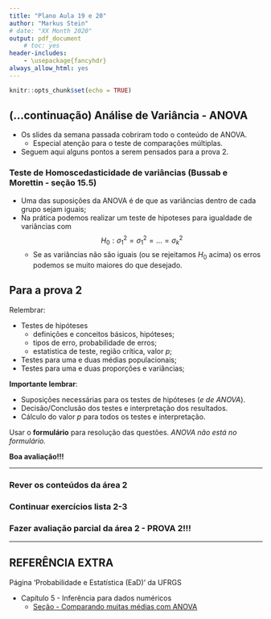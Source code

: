 ```yaml
---
title: "Plano Aula 19 e 20"
author: "Markus Stein"
# date: "XX Month 2020"
output: pdf_document
    # toc: yes
header-includes:
    - \usepackage{fancyhdr}
always_allow_html: yes
---
```

\addtolength{\headheight}{1.0cm} 
\pagestyle{fancyplain} 
\lhead{\includegraphics[height=1.5cm]{LogoIME.png}}
\rhead{\includegraphics[height=1.5cm]{images.jpeg}}
\chead{UNIVERSIDADE FEDERAL DO RIO GRANDE DO SUL \\
INSTITUTO DE MATEMÁTICA E ESTATÍSTICA \\
DEPARTAMENTO DE ESTATÍSTICA \\
\vspace{0.3cm}
MAT02215 - Estatística Geral 2 - 2021/1
}
\renewcommand{\headrulewidth}{0pt} 


```r
knitr::opts_chunk$set(echo = TRUE)
```

## (...continuação) Análise de Variância - ANOVA
* Os slides da semana passada cobriram todo o conteúdo de ANOVA. 
    + Especial atenção para o teste de comparações múltiplas. 
* Seguem aqui alguns pontos a serem pensados para a prova 2.


### Teste de Homoscedasticidade de variâncias (Bussab e Morettin - seção 15.5)
* Uma das suposições da ANOVA é de que as variâncias dentro de cada grupo sejam iguais;
* Na prática podemos realizar um teste de hipoteses para igualdade de variâncias com 
$$H_0: \sigma^2_1 = \sigma^2_1 = \ldots = \sigma^2_k$$
    + Se as variâncias não são iguais (ou se rejeitamos $H_0$ acima) os erros podemos se muito maiores do que desejado.
 
\vspace{0.5cm}

## Para a prova 2
Relembrar:

* Testes de hipóteses
    + definições e conceitos básicos, hipóteses;
    + tipos de erro, probabilidade de erros;
    + estatistica de teste, região crítica, valor *p*;
* Testes para uma e duas médias populacionais;
* Testes para uma e duas proporções e variâncias;

**Importante lembrar**:

* Suposições necessárias para os testes de hipóteses (*e de ANOVA*).
* Decisão/Conclusão dos testes e interpretação dos resultados.
* Cálculo do valor *p* para todos os testes e interpretação.

\vspace{0.5cm}

Usar o **formulário** para resolução das questões. *ANOVA não está no formulário.*

\vspace{0.5cm}

**Boa avaliação!!!**

\vspace{0.5cm}

***
### Rever os conteúdos da área 2
### Continuar exercícios lista 2-3
### Fazer avaliação parcial da área 2 - PROVA 2!!!
***


\vspace{1cm}


## REFERÊNCIA EXTRA
Página 'Probabilidade e Estatística (EaD)' da UFRGS  

* Capítulo 5 - Inferência para dados numéricos 
    + [Seção - Comparando muitas médias com ANOVA](https://www.ufrgs.br/probabilidade-estatistica/livro/cpt5/ch5_inf_num.html#comparando-muitas-m%C3%A9dias-com-anova-t%C3%B3pico-especial)
